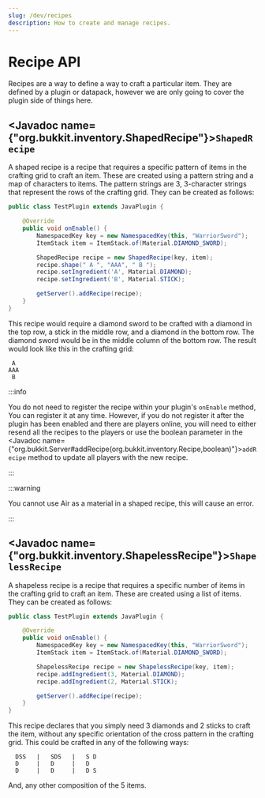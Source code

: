 ```yaml
---
slug: /dev/recipes
description: How to create and manage recipes.
---
```


# Recipe API

Recipes are a way to define a way to craft a particular item. They are defined by a plugin or
datapack, however we are only going to cover the plugin side of things here.

## <Javadoc name={"org.bukkit.inventory.ShapedRecipe"}>`ShapedRecipe`</Javadoc>

A shaped recipe is a recipe that requires a specific pattern of items in the crafting grid to craft an item.
These are created using a pattern string and a map of characters to items. The pattern strings are 3,
3-character strings that represent the rows of the crafting grid. They can be created as follows:

```java title="TestPlugin.java"
public class TestPlugin extends JavaPlugin {

    @Override
    public void onEnable() {
        NamespacedKey key = new NamespacedKey(this, "WarriorSword");
        ItemStack item = ItemStack.of(Material.DIAMOND_SWORD);

        ShapedRecipe recipe = new ShapedRecipe(key, item);
        recipe.shape(" A ", "AAA", " B ");
        recipe.setIngredient('A', Material.DIAMOND);
        recipe.setIngredient('B', Material.STICK);

        getServer().addRecipe(recipe);
    }
}
```

This recipe would require a diamond sword to be crafted with a diamond in the top row, a stick in
the middle row, and a diamond in the bottom row. The diamond sword would be in the middle column of
the bottom row. The result would look like this in the crafting grid:

```
 A
AAA
 B
```

:::info

You do not need to register the recipe within your plugin's `onEnable` method, You can register it
at any time. However, if you do not register it after the plugin has been enabled and there are
players online, you will need to either resend all the recipes to the players or use the boolean
parameter in the <Javadoc name={"org.bukkit.Server#addRecipe(org.bukkit.inventory.Recipe,boolean)"}>`addRecipe`</Javadoc>
method to update all players with the new recipe.

:::

:::warning

You cannot use Air as a material in a shaped recipe, this will cause an error.

:::


## <Javadoc name={"org.bukkit.inventory.ShapelessRecipe"}>`ShapelessRecipe`</Javadoc>

A shapeless recipe is a recipe that requires a specific number of items in the crafting grid to craft an item.
These are created using a list of items. They can be created as follows:

```java title="TestPlugin.java"
public class TestPlugin extends JavaPlugin {

    @Override
    public void onEnable() {
        NamespacedKey key = new NamespacedKey(this, "WarriorSword");
        ItemStack item = ItemStack.of(Material.DIAMOND_SWORD);

        ShapelessRecipe recipe = new ShapelessRecipe(key, item);
        recipe.addIngredient(3, Material.DIAMOND);
        recipe.addIngredient(2, Material.STICK);

        getServer().addRecipe(recipe);
    }
}
```

This recipe declares that you simply need 3 diamonds and 2 sticks to craft the item, without any specific
orientation of the cross pattern in the crafting grid. This could be crafted in any of the following ways:
```
  DSS   |   SDS   |   S D
  D     |   D     |   D
  D     |   D     |   D S
```
And, any other composition of the 5 items.
